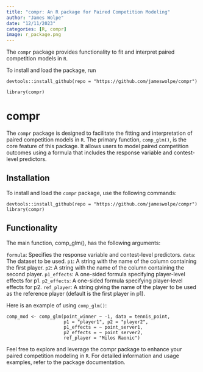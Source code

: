 ```yaml
---
title: "compr: An R package for Paired Competition Modeling"
author: "James Wolpe"
date: "12/11/2023"
categories: [R, compr]
image: r_package.png
---
```


The `compr` package provides functionality to fit and interpret paired competition models in `R`.

To install and load the package, run

```
devtools::install_github(repo = "https://github.com/jameswolpe/compr")

library(compr)
```

# compr
The `compr` package is designed to facilitate the fitting and interpretation of paired competition models in `R`. The primary function, `comp_glm()`, is the core feature of this package. It allows users to model paired competition outcomes using a formula that includes the response variable and contest-level predictors.

## Installation
To install and load the `compr` package, use the following commands:

```
devtools::install_github(repo = "https://github.com/jameswolpe/compr")
library(compr)
```

## Functionality
The main function, comp_glm(), has the following arguments:

`formula`: Specifies the response variable and contest-level predictors.
`data`: The dataset to be used.
`p1`: A string with the name of the column containing the first player.
`p2`: A string with the name of the column containing the second player.
`p1_effects`: A one-sided formula specifying player-level effects for p1.
`p2_effects`: A one-sided formula specifying player-level effects for p2.
`ref_player`: A string giving the name of the player to be used as the reference player (default is the first player in p1).

Here is an example of using `comp_glm()`:

```
comp_mod <- comp_glm(point_winner ~ -1, data = tennis_point,
                     p1 = "player1", p2 = "player2",
                     p1_effects = ~ point_server1,
                     p2_effects = ~ point_server2,
                     ref_player = "Milos Raonic")
```
                     
Feel free to explore and leverage the compr package to enhance your paired competition modeling in `R`. For detailed information and usage examples, refer to the package documentation.

